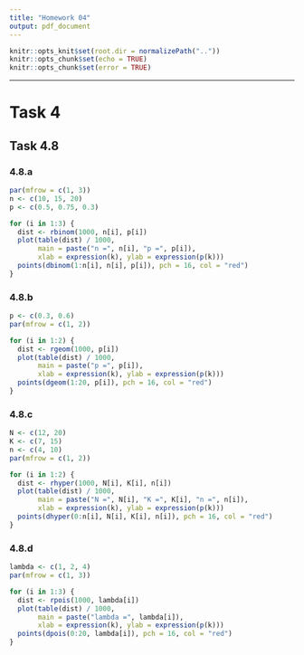 ```yaml
---
title: "Homework 04"
output: pdf_document
---
```


```r
knitr::opts_knit$set(root.dir = normalizePath(".."))
knitr::opts_chunk$set(echo = TRUE)
knitr::opts_chunk$set(error = TRUE)
```

\let\OldRule\rule
\renewcommand{\rule}[2]{\OldRule{\linewidth}{#2}}

----------

# Task 4
## Task 4.8
### 4.8.a
```r
par(mfrow = c(1, 3))
n <- c(10, 15, 20)
p <- c(0.5, 0.75, 0.3)

for (i in 1:3) {
  dist <- rbinom(1000, n[i], p[i])
  plot(table(dist) / 1000,
       main = paste("n =", n[i], "p =", p[i]),
       xlab = expression(k), ylab = expression(p(k)))
  points(dbinom(1:n[i], n[i], p[i]), pch = 16, col = "red")
}
```

### 4.8.b
```r
p <- c(0.3, 0.6)
par(mfrow = c(1, 2))

for (i in 1:2) {
  dist <- rgeom(1000, p[i])
  plot(table(dist) / 1000,
       main = paste("p =", p[i]),
       xlab = expression(k), ylab = expression(p(k)))
  points(dgeom(1:20, p[i]), pch = 16, col = "red")
}
```

### 4.8.c
```r
N <- c(12, 20)
K <- c(7, 15)
n <- c(4, 10)
par(mfrow = c(1, 2))

for (i in 1:2) {
  dist <- rhyper(1000, N[i], K[i], n[i])
  plot(table(dist) / 1000,
       main = paste("N =", N[i], "K =", K[i], "n =", n[i]),
       xlab = expression(k), ylab = expression(p(k)))
  points(dhyper(0:n[i], N[i], K[i], n[i]), pch = 16, col = "red")
}
```

### 4.8.d
```r
lambda <- c(1, 2, 4)
par(mfrow = c(1, 3))

for (i in 1:3) {
  dist <- rpois(1000, lambda[i])
  plot(table(dist) / 1000,
       main = paste("lambda =", lambda[i]),
       xlab = expression(k), ylab = expression(p(k)))
  points(dpois(0:20, lambda[i]), pch = 16, col = "red")
}
```
